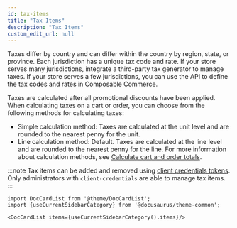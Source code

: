 ```yaml
---
id: tax-items
title: "Tax Items"
description: "Tax Items"
custom_edit_url: null
---
```




Taxes differ by country and can differ within the country by region, state, or province. Each jurisdiction has a unique tax code and rate. If your store serves many jurisdictions, integrate a third-party tax generator to manage taxes. If your store serves a few jurisdictions, you can use the API to define the tax codes and rates in Composable Commerce.

Taxes are calculated after all promotional discounts have been applied. When calculating taxes on a cart or order, you can choose from the following methods for calculating taxes:

  - Simple calculation method: Taxes are calculated at the unit level and are rounded to the nearest penny for the unit.
  - Line calculation method: Default. Taxes are calculated at the line level and are rounded to the nearest penny for the line.
    For more information about calculation methods, see [Calculate cart and order totals](/guides/How-To/Carts/calculate-totals).

:::note
Tax items can be added and removed using [client credentials tokens](/docs/authentication/Tokens/client-credential-token). Only administrators with `client-credentials` are able to manage tax items.
:::




```mdx-code-block
import DocCardList from '@theme/DocCardList';
import {useCurrentSidebarCategory} from '@docusaurus/theme-common';

<DocCardList items={useCurrentSidebarCategory().items}/>
```
      